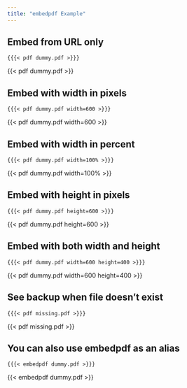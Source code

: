 ```yaml
---
title: "embedpdf Example"
---
```


## Embed from URL only

`{{{< pdf dummy.pdf >}}}`

{{< pdf dummy.pdf >}}

## Embed with width in pixels

`{{{< pdf dummy.pdf width=600 >}}}`

{{< pdf dummy.pdf width=600 >}}

## Embed with width in percent

`{{{< pdf dummy.pdf width=100% >}}}`

{{< pdf dummy.pdf width=100% >}}

## Embed with height in pixels

`{{{< pdf dummy.pdf height=600 >}}}`

{{< pdf dummy.pdf height=600 >}}

## Embed with both width and height

`{{{< pdf dummy.pdf width=600 height=400 >}}}`

{{< pdf dummy.pdf width=600 height=400 >}}

## See backup when file doesn't exist

`{{{< pdf missing.pdf >}}}`

{{< pdf missing.pdf >}}

## You can also use embedpdf as an alias

`{{{< embedpdf dummy.pdf >}}}`

{{< embedpdf dummy.pdf >}}
